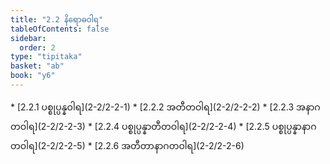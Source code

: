 ```yaml
---
title: "2.2 နိရောဓဝါရ"
tableOfContents: false
sidebar:
  order: 2
type: "tipitaka"
basket: "ab"
book: "y6"
---
```



<DynamicBreadcrumb />



<TableOfContents book="y6" section="2.2">
* [2.2.1 ပစ္စုပ္ပန္နဝါရ](2-2/2-2-1)
* [2.2.2 အတီတဝါရ](2-2/2-2-2)
* [2.2.3 အနာဂတဝါရ](2-2/2-2-3)
* [2.2.4 ပစ္စုပ္ပန္နာတီတဝါရ](2-2/2-2-4)
* [2.2.5 ပစ္စုပ္ပန္နာနာဂတဝါရ](2-2/2-2-5)
* [2.2.6 အတီတာနာဂတဝါရ](2-2/2-2-6)
</TableOfContents>